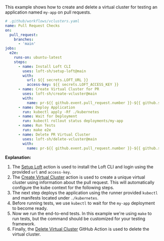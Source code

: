 This example shows how to create and delete a virtual cluster for testing an application named `my-app` on pull requests.

```yaml
# .github/workflows/vclusters.yaml
name: Pull Request Checks
on:
  pull_request:
    branches:
      - 'main'
jobs:
  e2e:
    runs-on: ubuntu-latest
    steps:
      - name: Install Loft CLI
        uses: loft-sh/setup-loft@main
        with:
          url: ${{ secrets.LOFT_URL }}
          access-key: ${{ secrets.LOFT_ACCESS_KEY }}
      - name: Create Virtual Cluster for PR
        uses: loft-sh/create-vcluster@main
        with:
          name: pr-${{ github.event.pull_request.number }}-${{ github.sha }}-${{ github.run_id }}
      - name: Deploy Application
        run: kubectl apply -Rf ./kubernetes
      - name: Wait for Deployment
        run: kubectl rollout status deployments/my-app
      - name: Run Tests
        run: make e2e
      - name: Delete PR Virtual Cluster
        uses: loft-sh/delete-vcluster@main
        with:
          name: pr-${{ github.event.pull_request.number }}-${{ github.sha }}-${{ github.run_id }}
```

**Explanation:**
1. The [Setup Loft](https://github.com/loft-sh/setup-loft) action is used to install the Loft CLI and login using the provided `url` and `access-key`.
2. The [Create Virtual Cluster](https://github.com/loft-sh/create-vcluster) action is used to create a unique virtual cluster using information about the pull request. This will automatically configure the kube context for the following steps.
3. The next step deploys the application using the runner provided `kubectl` and manifests located under `./kubernetes`.
4. Before running tests, we use `kubectl` to wait for the `my-app` deployment to become ready.
5. Now we run the end-to-end tests. In this example we're using `make` to run tests, but the command should be customized for your testing framework.
6. Finally, the [Delete Virtual Cluster](https://github.com/loft-sh/delete-vcluster) GitHub Action is used to delete the virtual cluster.
